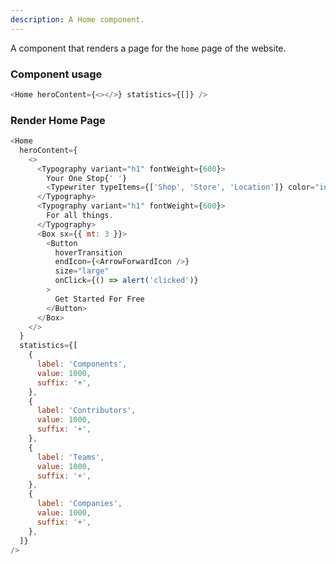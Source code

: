 ```yaml
---
description: A Home component.
---
```



A component that renders a page for the `home` page of the website.

### Component usage

```js
<Home heroContent={<></>} statistics={[]} />
```

### Render Home Page

```js live
<Home
  heroContent={
    <>
      <Typography variant="h1" fontWeight={600}>
        Your One Stop{' '}
        <Typewriter typeItems={['Shop', 'Store', 'Location']} color="inherit" />
      </Typography>
      <Typography variant="h1" fontWeight={600}>
        For all things.
      </Typography>
      <Box sx={{ mt: 3 }}>
        <Button
          hoverTransition
          endIcon={<ArrowForwardIcon />}
          size="large"
          onClick={() => alert('clicked')}
        >
          Get Started For Free
        </Button>
      </Box>
    </>
  }
  statistics={[
    {
      label: 'Components',
      value: 1000,
      suffix: '+',
    },
    {
      label: 'Contributors',
      value: 1000,
      suffix: '+',
    },
    {
      label: 'Teams',
      value: 1000,
      suffix: '+',
    },
    {
      label: 'Companies',
      value: 1000,
      suffix: '+',
    },
  ]}
/>
```
